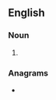 {{also|trays}}
==English==

===Noun===
{{head|en|noun plural form}}

# {{plural of|T-ray|lang=en}}

===Anagrams===
* {{anagrams|en|artsy|satyr|stary|stray|yrast}}